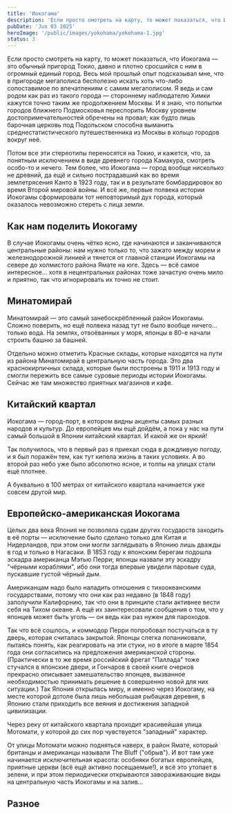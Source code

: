 ```yaml
---
title: 'Иокогама'
description: 'Если просто смотреть на карту, то может показаться, что Иокогама — это обычный пригород Токио...'
pubDate: 'Jun 03 2025'
heroImage: '/public/images/yokohama/yokohama-1.jpg'
status: 3
---
```


Если просто смотреть на карту, то может показаться, что Иокогама — это обычный пригород Токио, давно и плотно сросшийся с ним в 
огромный единый город. Весь мой прошлый опыт подсказывал мне, что в пригороде мегаполиса бесполезно искать хоть что-либо сопоставимое 
по впечатлениям с самим мегаполисом. Я ведь и сам родом как раз из такого города — стороннему наблюдателю Химки кажутся точно таким 
же продолжением Москвы. И я знаю, что попытки городов ближнего Подмосковья переспорить Москву уровнем достопримечательностей обречены 
на провал; как будто лишь барочная церковь под Подольском способна выманить среднестатистического путешественника из Москвы в кольцо 
городов вокруг неё.

<BasicImage framed src="/images/yokohama/podolsk-a.jpg" showalt 
    alt="Та самая церковь под Подольском... не беспокойтесь, скоро подмосковное отступление закончится, и я начну показывать 
    Иокогаму" 
/>

Потом все эти стереотипы переносятся на Токио, и кажется, что, за понятным исключением в виде древнего города Камакура, смотреть 
особо-то и нечего. Тем более, что Иокогама — город вообще нисколько не древний, да ещё и сильно пострадавший как во время 
землетрясения Канто в 1923 году, так и в результате бомбардировок во время Второй мировой войны. И всё же, первые полвека истории 
Иокогамы сформировали тот неповторимый дух города, который оказалось невозможно стереть с лица земли.

<BasicImage framed src="/images/yokohama/typical.jpg" showalt 
    alt="Перекрёсток в китайском квартале Иокогамы" 
/>

## Как нам поделить Иокогаму

<BasicImage framed src="/images/yokohama/yokohama-map.png" showalt 
    alt="Делим Иокогаму" 
/>

В случае Иокогамы очень чётко ясно, где начинаются и заканчиваются центральные районы: нам нужно только то, что зажато между морем и 
железнодорожной линией и тянется от главной станции Иокогамы на севере до холмистого района Ямате на юге. Здесь — всё самое 
интересное... хотя в нецентральных районах тоже зачастую очень мило и приятно, так что игнорировать их точно 
не стоит.

<BasicImage framed src="/images/yokohama/lateral-1a.jpg" showalt 
    alt="Вне центра Иокогамы особенно приятно гулять вдоль рек" 
/>

<BasicImage framed src="/images/yokohama/lateral-3.jpg" showalt 
    alt="Там, где карты указывают на наличие смотровой площадки, вполне может оказаться вот такая вышка" 
/>

<BasicImage framed src="/images/yokohama/lateral-2.jpg" showalt 
    alt="И вот такой вид совсем сверху" 
/>

## Минатомирай

Минатомирай — это самый занебоскрёбленный район Иокогамы. Сложно поверить, но ещё полвека назад тут не было вообще ничего... 
только вода. На землях, отвоёванных у моря, японцы в 80-е начали строить башню за башней.

<BasicImage framed src="/images/yokohama/minato-1.jpg" showalt 
    alt="Вроде нет никаких особых стилистических отличий от центра Токио, но почему-то сходство с типичным американским 
    даунтауном здесь чувствуется гораздо сильнее" 
/>

<BasicImage framed src="/images/yokohama/minato-2.jpg" showalt 
    alt="Все тут: и Fujifilm, и Yamaha, и Sony, и Nissan..." 
/>

<BasicImage framed src="/images/yokohama/minato-3.jpg" showalt 
    alt="Круговой надземный пешеходный переход" 
/>

<BasicImage framed src="/images/yokohama/minato-4.jpg" showalt 
    alt="В 2021 году тут ещё и канатную дорогу запустили" 
/>

<BasicImage framed src="/images/yokohama/minato-5a.jpg" showalt 
    alt="На станции Sakuragichō (кстати, именно здесь была конечная станция первой железной дороги в Японии) наглядно показано, 
    как в этом районе менялась береговая линия и сетка улиц" 
/>

Отдельно можно отметить Красные склады, которые находятся на пути из района Минатомирай в 
центральную часть города. Это два краснокирпичных склада, которые были построены в 1911 и 1913 году и смогли пережить 
все самые суровые периоды истории 
Иокогамы. Сейчас же там множество приятных магазинов и кафе.

<BasicImage framed src="/images/yokohama/akarenga.jpg" showalt 
    alt="Один из складов" 
/>

<BasicImage framed src="/images/yokohama/akarenga-2a.jpg" showalt 
    alt="Вид сбоку" 
/>

## Китайский квартал

Иокогама — город-порт, в котором видны акценты самых разных народов и культур. До европейцев мы ещё дойдём, а пока у нас на пути 
самый большой в Японии китайский квартал. И какой же он яркий!

Так получилось, что в первый раз я приехал сюда в дождливую погоду, и я был поражён тем, как тут кипела жизнь в таких 
условиях. А во второй раз небо уже было абсолютно ясное, и толпы на улицах стали ещё плотнее.

<BasicImage framed src="/images/yokohama/chinatown-1.jpg" showalt 
    alt="Китайский квартал в дождь" 
/>

<BasicImage framed src="/images/yokohama/chinatown-2.jpg" showalt 
    alt="Китайский квартал в солнечную погоду" 
/>

<BasicImage framed src="/images/yokohama/chinatown-3.jpg" showalt 
    alt="Хироманты, куда ж без них" 
/>

<BasicImage framed src="/images/yokohama/chinatown-4.jpg" showalt 
    alt="Панды, куда ж без них" 
/>

<BasicImage framed src="/images/yokohama/chinatown-5.jpg" showalt 
    alt="Что-то на коммунистическом" 
/>

<BasicImage framed src="/images/yokohama/chinatown-6.jpg" showalt 
    alt="Но и тайваньских флагов немало" 
/>

<BasicImage framed src="/images/yokohama/chinatown-7.jpg" showalt 
    alt="В одной из витрин был выстроен из констркутора китайский квартал в миниатюре" 
/>

<BasicImage framed src="/images/yokohama/chinatown-8.jpg" showalt 
    alt="Подобные ворота установлены на нескольких въездах в квартал" 
/>

<BasicImage framed src="/images/yokohama/chinatown-9.jpg" showalt 
    alt="Фантастически красивый даосский храм" 
/>

А буквально в 100 метрах от китайского квартала начинается уже совсем другой мир.

## Европейско-американская Иокогама

<BasicImage framed src="/images/yokohama/river.jpg" showalt 
    alt="Переходим на другой берег реки Накамура. В лучших традициях японского градостроительства эстакада тянется прямо вдоль 
    русла реки непосредственно над ней" 
/>

Целых два века Япония не позволяла судам других государств заходить в её порты — исключение было сделано только для Китая и 
Нидерландов, при этом они могли заглядывать в Японию лишь дважды в год и только в Нагасаки. В 1853 году к японским берегам подошла 
эскадра американца Мэтью Перри; японцы назвали эту эскадру "чёрными кораблями", ибо они тогда впервые увидели паровые суда, пускавшие 
густой чёрный дым.

Американцам надо было наладить отношения с тихоокеанскими государствами, потому что они как раз недавно (в 1848 году) заполучили 
Калифорнию, так что они в принципе стали активнее вести себя на Тихом океане. А ещё их заинтересовали сообщения о том, что у 
японцев может быть уголь — он ведь как раз нужен для пароходов.

Так что всё сошлось, и коммодор Перри попробовал постучаться в ту дверь, которая считалась закрытой. Японцы слегка попаниковали, 
пытаясь понять, как реагировать на эти стуки, но в итоге в марте 1854 года они согласились на предложения американской стороны. 
(Практически в то же время российский фрегат "Паллада" тоже стучался в японские двери, 
и Гончаров в своей книге очерков прекрасно описывает замешательство японцев, вызванное необходимостью принимать решение в совершенно 
новой для них ситуации.) Так Япония открылась миру, и именно через Иокогаму, на месте которой дотоле была лишь небольшая рыбацкая 
деревня, в Японию стали приходить все веяния и достижения западной цивилизации.

<BasicImage framed src="/images/yokohama/history-a.jpg" showalt 
    alt="Во время прогулок по Иокогаме то и дело можно увидеть гравюры, на которых изображена жизнь многонационального портового 
    города" 
/>

Через реку от китайского квартала проходит красивейшая улица Мотомати, у которой до сих пор чувствуется "западный" характер.

<BasicImage framed src="/images/yokohama/motomachi-1.jpg" showalt 
    alt="Улица Мотомати" 
/>

<BasicImage framed src="/images/yokohama/motomachi-2.jpg" showalt 
    alt="Фахверк, а почему бы и нет" 
/>

<BasicImage framed src="/images/yokohama/motomachi-3.jpg" showalt 
    alt="Здесь можно застать парад на День Святого Патрика!" 
/>

От улицы Мотомати можно подняться наверх, в район Ямате, который британцы и американцы называли The Bluff ("обрыв"). И вот там уже 
начинается исключительная красота: особняки богатых европейцев, приятные церкви (всё ещё активно посещаемые!), и всё это утопает 
в зелени, и при этом периодически открываются завораживающие виды на центральную часть Иокогамы и на залив...

<BasicImage framed src="/images/yokohama/yamate-1a.jpg" showalt 
    alt="Подъём от улицы Мотомати" 
/>

<BasicImage framed src="/images/yokohama/yamate-2a.jpg" showalt 
    alt="Наверху" 
/>

<BasicImage framed src="/images/yokohama/yamate-3.jpg" showalt 
    alt="Церковь Святейшего Сердца Иисуса (католическая). Перестроена после землетрясения 1923 года" 
/>

<BasicImage framed src="/images/yokohama/yamate-8.jpg" showalt 
    alt="Церковь Христа (англиканская). Тоже перестроена после землетрясения"
/>

<BasicImage framed src="/images/yokohama/yamate-5.jpg" showalt 
    alt="Домики в этом районе очень приятные; иногда мне казалось, что я вообще не в Японии, а на Принцевых островах в Стамбуле" 
/>

<BasicImage framed src="/images/yokohama/yamate-6a.jpg" showalt 
    alt="Главная улица района" 
/>

<BasicImage framed src="/images/yokohama/yamate-7.jpg" showalt 
    alt="Вид на залив" 
/>

## Разное

<BasicImage framed src="/images/yokohama/other-1.jpg" showalt 
    alt="Редко рекомендую какие-либо кафе (а еду фотографирую ещё реже), но тут просто не могу не поделиться: на 
    улице Мотомати находится Cafe Lapis, оформленное с огромным вниманием и любовью к творчеству Хаяо Миядзаки. Милейшество 
    невероятное, да ещё и вкусно очень" 
/>

<BasicImage framed src="/images/yokohama/other-5a.jpg" showalt 
    alt="Японцы не были бы японцами, если бы не пытались придать одушевлённость всему неодушевлённому. Так что будьте аккуратны 
    в лифте, а то он рассердится!" 
/>

<BasicImage framed src="/images/yokohama/other-3.jpg" showalt 
    alt="Увидел через дорогу здание с вывеской Happy Science. Я сначала в шутку подумал, что там саентологи, а потом подошёл 
    ко входу и сделал вывод, что всё-таки действительно саентологи. А спустя несколько месяцев засомневался и проверил: в итоге 
    оказалось, что это какое-то чисто японское религиозное течение под названием Happy Science, основанное в 1980-х. 
    Убеждения у них ожидаемо специфические, но они хотя бы зарином никого не травили, уже хорошо" 
/>

<BasicImage framed src="/images/yokohama/other-7.jpg" showalt 
    alt="Оказывается, в Японии тоже порой любят, чтобы у здания было всё зеркальное и тонированное" 
/>

<BasicImage framed src="/images/yokohama/other-2a.jpg" showalt 
    alt="На иокогамских тротуарах"
/>

<BasicImage framed src="/images/yokohama/other-4.jpg" showalt 
    alt="Города-побратимы Иокогамы. Мне показалось, что Одесса и Иокогама действительно близки по настроению: и характерное для 
    порта смешение культур их роднит, и общее движение по жизни без напыщенности, слегка вприпрыжку" 
/>